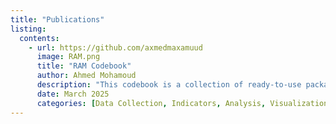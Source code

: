 ```yaml
---
title: "Publications"
listing:
  contents: 
    - url: https://github.com/axmedmaxamuud
      image: RAM.png
      title: "RAM Codebook"
      author: Ahmed Mohamoud
      description: "This codebook is a collection of ready-to-use packages and scripts designed to support various tasks, including the development and testing of data collection tools, calculation of corporate indicators, and data analysis. It also features WFP-branded visualizations and tools for effectively communicating results through reports and dashboards."
      date: March 2025
      categories: [Data Collection, Indicators, Analysis, Visualizations, Reporting]
---
```



